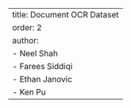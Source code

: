 ---
title: Document OCR Dataset
order: 2
author:
  - Neel Shah
  - Farees Siddiqi
  - Ethan Janovic
  - Ken Pu
---